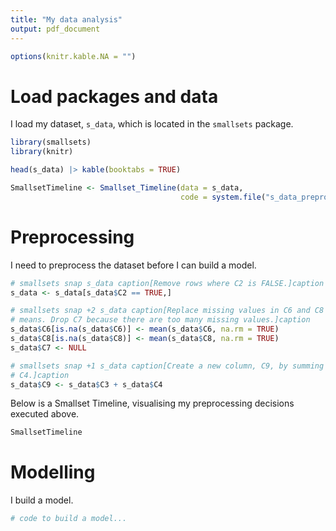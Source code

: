 ```yaml
---
title: "My data analysis"
output: pdf_document
---
```


```r
options(knitr.kable.NA = "")
```

# Load packages and data

I load my dataset, `s_data`, which is located in the `smallsets` package.

```r
library(smallsets)
library(knitr)

head(s_data) |> kable(booktabs = TRUE)
```

```r
SmallsetTimeline <- Smallset_Timeline(data = s_data,
                                      code = system.file("s_data_preprocess.Rmd", package = "smallsets"))
```
                  
# Preprocessing

I need to preprocess the dataset before I can build a model.

```r
# smallsets snap s_data caption[Remove rows where C2 is FALSE.]caption
s_data <- s_data[s_data$C2 == TRUE,]

# smallsets snap +2 s_data caption[Replace missing values in C6 and C8 with column
# means. Drop C7 because there are too many missing values.]caption
s_data$C6[is.na(s_data$C6)] <- mean(s_data$C6, na.rm = TRUE)
s_data$C8[is.na(s_data$C8)] <- mean(s_data$C8, na.rm = TRUE)
s_data$C7 <- NULL

# smallsets snap +1 s_data caption[Create a new column, C9, by summing C3 and
# C4.]caption
s_data$C9 <- s_data$C3 + s_data$C4
```

Below is a Smallset Timeline, visualising my preprocessing decisions executed above.

```r
SmallsetTimeline
```

# Modelling

I build a model.

```r
# code to build a model...
```
